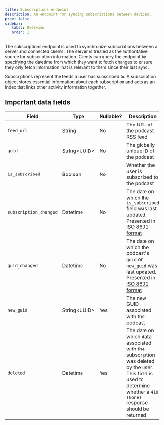 ```yaml
---
title: Subscriptions endpoint
description: An endpoint for syncing subscriptions between devices.
prev: false
sidebar:
   label: Overview
   order: 1
---
```



<CoreEndpoint />

The subscriptions endpoint is used to synchronize subscriptions between a server and connected clients. The server is treated as the authoritative source for subscription information. Clients can query the endpoint by specifying the datetime from which they want to fetch changes to ensure they only fetch information that is relevant to them since their last sync.

Subscriptions represent the feeds a user has subscribed to. A subscription object stores essential information about each subscription and acts as an index that links other activity information together.

## Important data fields

| Field                  | Type           | Nullable? | Description                                                                                                                                                         |
| ---------------------- | -------------- | --------- | ------------------------------------------------------------------------------------------------------------------------------------------------------------------- |
| `feed_url`             | String         | No        | The URL of the podcast RSS feed                                                                                                                                     |
| `guid`                 | String\<UUID\> | No        | The globally unique ID of the podcast                                                                                                                               |
| `is_subscribed`        | Boolean        | No        | Whether the user is subscribed to the podcast                                                                                                                       |
| `subscription_changed` | Datetime       | No        | The date on which the `is_subscribed` field was last updated. Presented in [ISO 8601 format]                                                                        |
| `guid_changed`         | Datetime       | No        | The date on which the podcast's `guid` or `new_guid` was last updated. Presented in [ISO 8601 format]                                                               |
| `new_guid`             | String\<UUID\> | Yes       | The new GUID associated with the podcast                                                                                                                            |
| `deleted`              | Datetime       | Yes       | The date on which data associated with the subscription was deleted by the user. This field is used to determine whether a `410 (Gone)` response should be returned |

[ISO 8601 format]: https://www.iso.org/iso-8601-date-and-time-format.html
